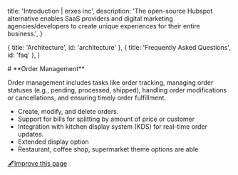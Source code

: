 
  title: 'Introduction | erxes inc',
  description:
    'The open-source Hubspot alternative enables SaaS providers and digital marketing agencies/developers to create unique experiences for their entire business.',
}

  { title: 'Architecture', id: 'architecture' },
  { title: 'Frequently Asked Questions', id: 'faq' },
]

<HeroPattern />
# **Order Management**

Order management includes tasks like order tracking, managing order statuses (e.g., pending, processed, shipped), handling order modifications or cancellations, and ensuring timely order fulfillment.

- Create, modify, and delete orders.
- Support for bills for splitting by amount of price or customer
- Integration with kitchen display system (KDS) for real-time order updates.
- Extended display option
- Restaurant, coffee shop, supermarket theme options are able



[🖋️Improve this page](https://github.com/erxes/erxes-docs/edit/main/src/app/requirement/customer/sales/pos/management/page.mdx)
